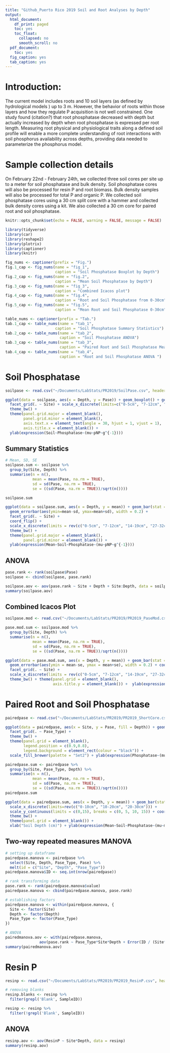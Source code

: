 ```yaml
---
title: "Github_Puerto Rico 2019 Soil and Root Analyses by Depth"
output:
  html_document:
    df_print: paged
    toc: yes
    toc_float:
      collapsed: no
      smooth_scroll: no
  pdf_document:
    toc: yes
  fig_caption: yes
  tab_caption: yes
---
```


# Introduction:
The current model includes roots and 10 soil layers (as defined by hydrological models ) up to 3 m. However, the behavior of roots within those layers and how they regulate P acquisition is not well constrained. One study found (citation?) that root phosphatase decreased with depth but actually increased by depth when root phosphatase is expressed per root length. Measuring root physical and physiological traits along a defined soil profile will enable a more complete understanding of root interactions with soil phosphorus availability across depths, providing data needed to parameterize the phosphorus model.  

# Sample collection details
On February 22nd - February 24th, we collected three soil cores per site up to a meter for soil phosphatase and bulk density. Soil phosphatase cores will also be processed for resin P and root biomass. Bulk density samples will also be processed for total P and organic P. We collected soil phosphatase cores using a 30 cm split core with a hammer and collected bulk density cores using a kit. We also collected a 30 cm core for paired root and soil phosphatase. 

```r
knitr::opts_chunk$set(echo = FALSE, warning = FALSE, message = FALSE)
```

```r
library(tidyverse)
library(car)
library(reshape2)
library(plotrix)
library(captioner)
library(knitr)
```

```r

fig_nums <- captioner(prefix = "Fig.")
fig.1_cap <- fig_nums(name = "fig_1",
                      caption = "Soil Phosphatase Boxplot by Depth")
fig.2_cap <- fig_nums(name = "fig.2",
                      caption = "Mean Soil Phosphatase by Depth")
fig.3_cap <- fig_nums(name = "fig_3",
                      caption = "Combined Icacos plot")
fig.4_cap <- fig_nums(name = "fig.4",
                      caption = "Root and Soil Phosphatase from 0-30cm")
fig.5_cap <- fig_nums(name = "fig.5",
                      caption = "Mean Root and Soil Phosphatase 0-30cm")

table_nums <- captioner(prefix = "Tab.")
tab.1_cap <- table_nums(name = "tab_1",
                      caption = "Soil Phosphatase Summary Statistics")
tab.2_cap <- table_nums(name = "tab_2",
                        caption = "Soil Phosphatase ANOVA")
tab.3_cap <- table_nums(name = "tab_3",
                        caption = "Paired Root and Soil Phosphatase Means")
tab.4_cap <- table_nums(name = "tab_4",
                        caption = "Root and Soil Phosphatase ANOVA ")
```

# Soil Phosphatase
```r
soilpase <- read.csv("~/Documents/LabStats/PR2019/SoilPase.csv", header = TRUE, na.strings = "NA", stringsAsFactors = TRUE)
```

```r
ggplot(data = soilpase, aes(x = Depth, y = Pase)) + geom_boxplot() + geom_point() + 
  facet_grid(. ~ Site) + scale_x_discrete(limits=c("0-5cm", "7-12cm", "14-19cm", "27-32cm", "47-52cm", "87-92cm")) + 
  theme_bw() + 
  theme(panel.grid.major = element_blank(), 
        panel.grid.minor = element_blank(),
        axis.text.x = element_text(angle = 30, hjust = 1, vjust = 1),
        axis.title.x = element_blank()) +
  ylab(expression(Soil~Phosphatase~(mu~pNP~g^{-1})))
```

## Summary Statistics
```r
# Mean, SD, SE
soilpase.sum <- soilpase %>% 
  group_by(Site, Depth) %>% 
  summarise(n = n(),
            mean = mean(Pase, na.rm = TRUE),
            sd = sd(Pase, na.rm = TRUE),
            se = ((sd(Pase, na.rm = TRUE))/sqrt(n())))
```

```r
soilpase.sum
```

```r
ggplot(data = soilpase.sum, aes(x = Depth, y = mean)) + geom_bar(stat = "identity") +
  geom_errorbar(aes(ymin=mean-sd, ymax=mean+sd), width = 0.2) +
  facet_grid(. ~ Site) +
  coord_flip() +
  scale_x_discrete(limits = rev(c("0-5cm", "7-12cm", "14-19cm", "27-32cm", "47-52cm", "87-92cm"))) +
  theme_bw() +
  theme(panel.grid.major = element_blank(),
        panel.grid.minor = element_blank()) +
  ylab(expression(Mean~Soil~Phosphatase~(mu~pNP~g^{-1})))
```


## ANOVA
```r
pase.rank <- rank(soilpase$Pase)
soilpase <- cbind(soilpase, pase.rank)

soilpase.aov <- aov(pase.rank ~ Site + Depth + Site:Depth, data = soilpase)
summary(soilpase.aov)
```

## Combined Icacos Plot
```r
soilpase.mod <- read.csv("~/Documents/LabStats/PR2019/PR2019_PaseMod.csv", header = TRUE, na.strings = "NA", stringsAsFactors = TRUE)

pase.mod.sum <- soilpase.mod %>% 
  group_by(Site, Depth) %>% 
  summarise(n = n(),
            mean = mean(Pase, na.rm = TRUE),
            sd = sd(Pase, na.rm = TRUE),
            se = ((sd(Pase, na.rm = TRUE))/sqrt(n())))

ggplot(data = pase.mod.sum, aes(x = Depth, y = mean)) + geom_bar(stat = "identity") +
  geom_errorbar(aes(ymin = mean-se, ymax = mean+se), width = 0.2) + coord_flip() + 
  facet_grid(. ~ Site) + 
  scale_x_discrete(limits = rev(c("0-5cm", "7-12cm", "14-19cm", "27-32cm", "47-52cm", "87-92cm"))) +
  theme_bw() + theme(panel.grid = element_blank(),
                     axis.title.y = element_blank()) +  ylab(expression(Mean~Soil~Phosphatase~(mu~mol~pNP~g^{-1})))
```

# Paired Root and Soil Phosphatase
```r
pairedpase <- read.csv("~/Documents/LabStats/PR2019/PR2019_ShortCore.csv", header = TRUE, na.strings = "NA", stringsAsFactors = TRUE)
```

```r
ggplot(data = pairedpase, aes(x = Site, y = Pase, fill = Depth)) + geom_boxplot() + 
  facet_grid(. ~ Pase_Type) + 
  theme_bw() +
  theme(panel.grid = element_blank(),
        legend.position = c(0.9,0.8),
        legend.background = element_rect(colour = "black")) +
  scale_fill_brewer(palette = "Set2") + ylab(expression(Phosphatase~(mu~mol~pNP~g^{-1})))
```

```r
pairedpase.sum <- pairedpase %>% 
  group_by(Site, Pase_Type, Depth) %>% 
  summarise(n = n(),
            mean = mean(Pase, na.rm = TRUE),
            sd = sd(Pase, na.rm = TRUE),
            se = ((sd(Pase, na.rm = TRUE))/sqrt(n())))
pairedpase.sum
```

```r
ggplot(data = pairedpase.sum, aes(x = Depth, y = mean)) + geom_bar(stat = "identity") + facet_grid(. ~ Site) + geom_errorbar(aes(ymin=mean-sd, ymax=mean+sd), width = 0.2) + 
  scale_x_discrete(limits=rev(c("0-10cm", "10-20cm", "20-30cm"))) + 
  scale_y_continuous(limits = c(0,15), breaks = c(0, 5, 10, 15)) + coord_flip() + 
  theme_bw() +
  theme(panel.grid = element_blank()) +
  xlab("Soil Depth (cm)") + ylab(expression(Mean~Soil~Phosphatase~(mu~mol~pNP~(g^{-1}))))
```

## Two-way repeated measures MANOVA
```r

# setting up dataframe
pairedpase.manova <- pairedpase %>% 
  select(Site, Depth, Pase_Type, Pase) %>% 
  melt(id = c("Site", "Depth", "Pase_Type"))
pairedpase.manova$ID <- seq.int(nrow(pairedpase))

# rank transforming data
pase.rank <- rank(pairedpase.manova$value)
pairedpase.manova <- cbind(pairedpase.manova, pase.rank)

# establishing factors
pairedpase.manova <- within(pairedpase.manova, {
  Site <- factor(Site)
  Depth <- factor(Depth)
  Pase_Type <- factor(Pase_Type)
})

# ANOVA
pairedmanova.aov <- with(pairedpase.manova,
               aov(pase.rank ~ Pase_Type*Site*Depth + Error(ID / (Site*Depth))))
summary(pairedmanova.aov)
```

# Resin P
```r
resinp <- read.csv("~/Documents/LabStats/PR2019/PR2019_ResinP.csv", header = TRUE, na.strings = "NA", stringsAsFactors = TRUE)

# removing blanks
resinp.blanks <- resinp %>% 
  filter(grepl('Blank', SampleID))

resinp <- resinp %>% 
  filter(!grepl('Blank', SampleID))
```

## ANOVA
```r
resinp.aov <- aov(ResinP ~ Site*Depth, data = resinp)
summary(resinp.aov)
```


